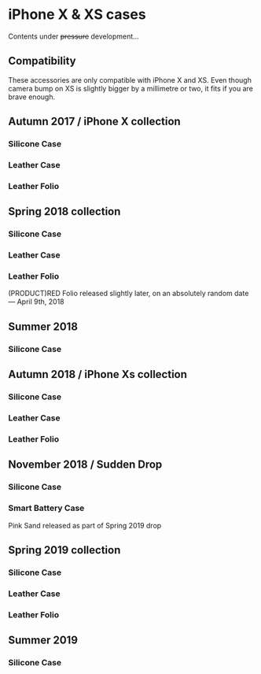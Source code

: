 
# iPhone X & XS cases

Contents under ~~pressure~~ development…

## Compatibility

These accessories are only compatible with iPhone X and XS. Even though camera bump on XS is slightly bigger by a millimetre or two, it fits if you are brave enough.

## Autumn 2017 / iPhone X collection

### Silicone Case

<CaseTable model="iPhone X" season="Autumn 2017" material="Silicone Case" />

### Leather Case

<CaseTable model="iPhone X" season="Autumn 2017" material="Leather Case" />

### Leather Folio

<CaseTable model="iPhone X" season="Autumn 2017" material="Leather Folio" />

## Spring 2018 collection

### Silicone Case

<CaseTable model="iPhone X" season="Spring 2018" material="Silicone Case" />

### Leather Case

<CaseTable model="iPhone X" season="Spring 2018" material="Leather Case" />

### Leather Folio

<CaseTable model="iPhone X" season="Spring 2018" material="Leather Folio" />

(PRODUCT)RED Folio released slightly later, on an absolutely random date — April 9th, 2018

## Summer 2018

### Silicone Case

<CaseTable model="iPhone X" season="Summer 2018" material="Silicone Case" />

## Autumn 2018 / iPhone Xs collection

### Silicone Case

<CaseTableTabs series="iPhone Xs" season="Autumn 2018" material="Silicone Case" />

### Leather Case

<CaseTableTabs series="iPhone Xs" season="Autumn 2018" material="Leather Case" />

### Leather Folio

<CaseTableTabs series="iPhone Xs" season="Autumn 2018" material="Leather Folio" />

## November 2018 / Sudden Drop

### Silicone Case

<CaseTableTabs series="iPhone Xs" season="November 2018" material="Silicone Case" />

### Smart Battery Case

<CaseTableTabs series="iPhone Xs" season="November 2018" material="Smart Battery Case" />

Pink Sand released as part of Spring 2019 drop

## Spring 2019 collection

### Silicone Case

<CaseTableTabs series="iPhone Xs" season="Spring 2019" material="Silicone Case" />

### Leather Case

<CaseTableTabs series="iPhone Xs" season="Spring 2019" material="Leather Case" />

### Leather Folio

<CaseTableTabs series="iPhone Xs" season="Spring 2019" material="Leather Folio" />

## Summer 2019

### Silicone Case

<CaseTableTabs series="iPhone Xs" season="Summer 2019" material="Silicone Case" />
